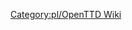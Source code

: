 
{{en/Bilingual box| Pl
| ---
| A Category for Manual related pages.
Articles that are called by [[Template:pl/Spis treści]] are automatically placed here.}}


[[Category:pl/OpenTTD Wiki]]